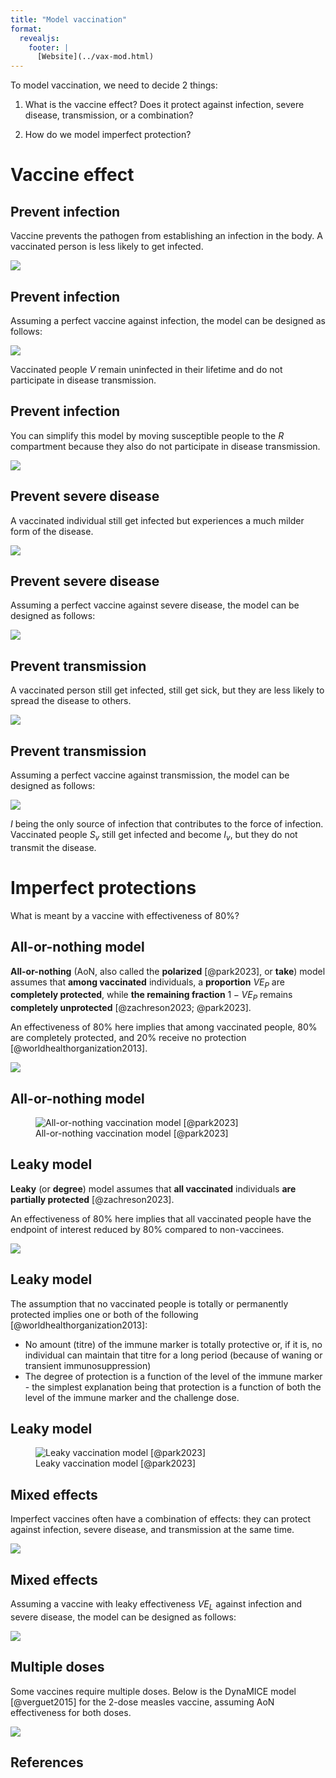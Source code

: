 ```yaml
---
title: "Model vaccination"
format: 
  revealjs:
    footer: |
      [Website](../vax-mod.html)
---
```


To model vaccination, we need to decide 2 things:

1.  What is the vaccine effect? Does it protect against infection, severe disease, transmission, or a combination?

2.  How do we model imperfect protection?

# Vaccine effect

## Prevent infection

Vaccine prevents the pathogen from establishing an infection in the body. A vaccinated person is less likely to get infected.

![](../img/vax/prv-inf.svg)

## Prevent infection

Assuming a perfect vaccine against infection, the model can be designed as follows:

![](../img/vax/prv-inf-mod.svg)

Vaccinated people $V$ remain uninfected in their lifetime and do not participate in disease transmission.

## Prevent infection

You can simplify this model by moving susceptible people to the $R$ compartment because they also do not participate in disease transmission.

![](../img/vax/prv-inf-mod-2.svg)

## Prevent severe disease

A vaccinated individual still get infected but experiences a much milder form of the disease.

![](../img/vax/prv-dis.svg)

## Prevent severe disease

Assuming a perfect vaccine against severe disease, the model can be designed as follows:

![](../img/vax/prv-dis-mod.svg)

## Prevent transmission

A vaccinated person still get infected, still get sick, but they are less likely to spread the disease to others.

![](../img/vax/prv-trans.svg)

## Prevent transmission

Assuming a perfect vaccine against transmission, the model can be designed as follows:

![](../img/vax/prv-trans-mod.svg)

$I$ being the only source of infection that contributes to the force of infection. Vaccinated people $S_v$ still get infected and become $I_v$, but they do not transmit the disease.

# Imperfect protections

What is meant by a vaccine with effectiveness of 80%?

## All-or-nothing model

::: {.callout-tip appearance="simple"}
**All-or-nothing** (AoN, also called the **polarized** [@park2023], or **take**) model assumes that **among vaccinated** individuals, a **proportion** $VE_P$ are **completely protected**, while **the remaining fraction** $1 - VE_P$ remains **completely unprotected** [@zachreson2023; @park2023].
:::

An effectiveness of 80% here implies that among vaccinated people, 80% are completely protected, and 20% receive no protection [@worldhealthorganization2013].

![](../img/vax/aon.svg)

## All-or-nothing model

![All-or-nothing vaccination model [@park2023]](../img/vax/aon-mod.svg){#fig-aon-mod}

## Leaky model

::: {.callout-tip appearance="simple"}
**Leaky** (or **degree**) model assumes that **all vaccinated** individuals **are partially protected** [@zachreson2023].
:::

An effectiveness of 80% here implies that all vaccinated people have the endpoint of interest reduced by 80% compared to non-vaccinees.

![](../img/vax/leaky.svg)

## Leaky model

The assumption that no vaccinated people is totally or permanently protected implies one or both of the following [@worldhealthorganization2013]:

-   No amount (titre) of the immune marker is totally protective or, if it is, no individual can maintain that titre for a long period (because of waning or transient immunosuppression)
-   The degree of protection is a function of the level of the immune marker - the simplest explanation being that protection is a function of both the level of the immune marker and the challenge dose.

## Leaky model

![Leaky vaccination model [@park2023]](../img/vax/leaky-mod.svg){#fig-leaky-mod}

## Mixed effects

Imperfect vaccines often have a combination of effects: they can protect against infection, severe disease, and transmission at the same time.

![](../img/vax/prv-mix.svg)

## Mixed effects

Assuming a vaccine with leaky effectiveness $VE_L$ against infection and severe disease, the model can be designed as follows:

![](../img/vax/prv-inf-dis-mod.svg)

## Multiple doses

Some vaccines require multiple doses. Below is the DynaMICE model [@verguet2015] for the 2-dose measles vaccine, assuming AoN effectiveness for both doses.

![](../img/vax/dynamice.svg)

## References